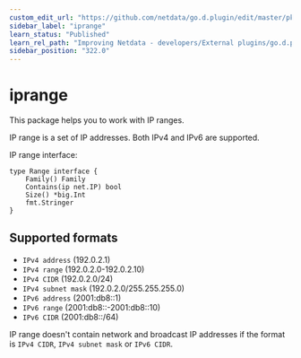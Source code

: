 ```yaml
---
custom_edit_url: "https://github.com/netdata/go.d.plugin/edit/master/pkg/iprange/README.md"
sidebar_label: "iprange"
learn_status: "Published"
learn_rel_path: "Improving Netdata - developers/External plugins/go.d.plugin/Helper Packages"
sidebar_position: "322.0"
---
```



# iprange

This package helps you to work with IP ranges.

IP range is a set of IP addresses. Both IPv4 and IPv6 are supported.

IP range interface:

```
type Range interface {
	Family() Family
	Contains(ip net.IP) bool
	Size() *big.Int
	fmt.Stringer
}
```  

## Supported formats

- `IPv4 address` (192.0.2.1)
- `IPv4 range` (192.0.2.0-192.0.2.10)
- `IPv4 CIDR` (192.0.2.0/24)
- `IPv4 subnet mask` (192.0.2.0/255.255.255.0)
- `IPv6 address` (2001:db8::1)
- `IPv6 range` (2001:db8::-2001:db8::10)
- `IPv6 CIDR` (2001:db8::/64)

IP range doesn't contain network and broadcast IP addresses if the format is `IPv4 CIDR`, `IPv4 subnet mask`
or `IPv6 CIDR`.  
